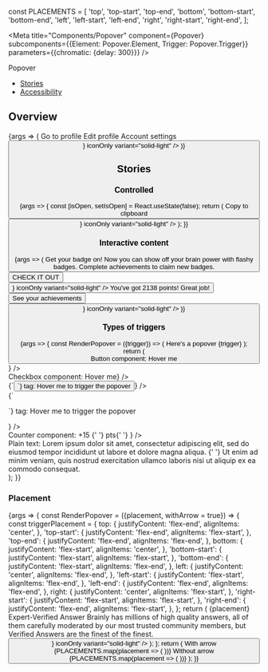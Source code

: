 
const PLACEMENTS = [
  'top',
  'top-start',
  'top-end',
  'bottom',
  'bottom-start',
  'bottom-end',
  'left',
  'left-start',
  'left-end',
  'right',
  'right-start',
  'right-end',
];

<Meta
  title="Components/Popover"
  component={Popover}
  subcomponents={{Element: Popover.Element, Trigger: Popover.Trigger}}
  parameters={{chromatic: {delay: 300}}}
/>

<PageHeader>Popover</PageHeader>

- [Stories](#stories)
- [Accessibility](#accessibility)

## Overview

<Canvas>
  <Story name="Default" parameters={{layout: 'centered'}}>
    {args => (
      <Popover {...args}>
        <Popover.Element>
          <List spaced>
            <ListItem>
              <a>
                <Flex
                  justifyContent="space-between"
                  alignItems="center"
                  margin="xs"
                >
                  <Flex alignItems="center">
                    <Flex marginRight="s">
                      <Icon color="adaptive" type="profile_view" />
                    </Flex>
                    <Flex direction="column">
                      <Text size="small" weight="bold">
                        Go to profile
                      </Text>
                    </Flex>
                  </Flex>
                </Flex>
              </a>
            </ListItem>
            <ListItem>
              <a>
                <Flex
                  justifyContent="space-between"
                  alignItems="center"
                  margin="xs"
                >
                  <Flex alignItems="center">
                    <Flex marginRight="s">
                      <Icon color="adaptive" type="pencil" />
                    </Flex>
                    <Flex direction="column">
                      <Text size="small" weight="bold">
                        Edit profile
                      </Text>
                    </Flex>
                  </Flex>
                </Flex>
              </a>
            </ListItem>
            <ListItem>
              <a>
                <Flex
                  justifyContent="space-between"
                  alignItems="center"
                  margin="xs"
                >
                  <Flex alignItems="center">
                    <Flex marginRight="s">
                      <Icon color="adaptive" type="settings" />
                    </Flex>
                    <Flex direction="column">
                      <Text size="small" weight="bold">
                        Account settings
                      </Text>
                    </Flex>
                  </Flex>
                </Flex>
              </a>
            </ListItem>
          </List>
        </Popover.Element>
        <Popover.Trigger>
          <Button
            icon={<Icon color="adaptive" type="clipboard" aria-hidden />}
            iconOnly
            variant="solid-light"
          />
        </Popover.Trigger>
      </Popover>
    )}
  </Story>
</Canvas>

<ArgsTable story="Default" />

## Stories

### Controlled

<Canvas>
  <Story name="Controlled" parameters={{layout: 'centered'}}>
    {args => {
      const [isOpen, setIsOpen] = React.useState(false);
      return (
        <Popover {...args} onOpenChange={setIsOpen} open={isOpen}>
          <Popover.Element>Copy to clipboard</Popover.Element>
          <Popover.Trigger>
            <Button
              icon={<Icon color="adaptive" type="clipboard" aria-hidden />}
              iconOnly
              variant="solid-light"
            />
          </Popover.Trigger>
        </Popover>
      );
    }}
  </Story>
</Canvas>

### Interactive content

<Canvas>
  <Story name="Interactive content" parameters={{layout: 'centered'}}>
    {args => (
      <Flex style={{gap: '20px'}}>
        <Popover {...args}>
          <Popover.Element maxWidth="300px" padding="24px">
            <Flex direction="column" style={{gap: '10px'}}>
              <Text weight="bold" align="to-left">
                Get your badge on!
              </Text>
              <Text align="to-left">
                Now you can show off your brain power with flashy badges.
                Complete achievements to claim new badges.
              </Text>
              <Button variant="solid">CHECK IT OUT</Button>
            </Flex>
          </Popover.Element>
          <Popover.Trigger>
            <Button
              icon={<Icon color="adaptive" type="options" aria-hidden />}
              iconOnly
              variant="solid-light"
            />
          </Popover.Trigger>
        </Popover>
        <Popover {...args}>
          <Popover.Element maxWidth="300px" padding="24px">
            <Flex direction="column" style={{gap: '10px'}}>
              <Text weight="bold" align="to-left">
                You've got 2138 points!
              </Text>
              <Text align="to-left">Great job!</Text>
              <Button variant="solid">See your achievements</Button>
            </Flex>
          </Popover.Element>
          <Popover.Trigger>
            <Button
              icon={<Icon color="adaptive" type="profile" aria-hidden />}
              iconOnly
              variant="solid-light"
            />
          </Popover.Trigger>
        </Popover>
      </Flex>
    )}
  </Story>
</Canvas>

### Types of triggers

<Canvas>
  <Story name="Types of triggers">
    {args => {
      const RenderPopover = ({trigger}) => (
        <Popover {...args}>
          <Popover.Element>Here's a popover</Popover.Element>
          <Popover.Trigger>{trigger}</Popover.Trigger>
        </Popover>
      );
      return (
        <Flex direction="column" style={{gap: '20px'}}>
          <div>
            <Text weight="bold">Button component:</Text>
            <RenderPopover trigger={<Button>Hover me</Button>} />
          </div>
          <div>
            <Text weight="bold">Checkbox component:</Text>
            <RenderPopover trigger={<Checkbox>Hover me</Checkbox>} />
          </div>
          <div>
            <Text weight="bold">{`<button>`} tag:</Text>
            <RenderPopover
              trigger={<button>Hover me to trigger the popover</button>}
            />
          </div>
          <div>
            <Text weight="bold">{`<p>`} tag:</Text>
            <RenderPopover
              trigger={
                <p style={{background: 'lightgray'}}>
                  Hover me to trigger the popover
                </p>
              }
            />
          </div>
          <div>
            <Text weight="bold">Counter component:</Text>
            <RenderPopover
              trigger={
                <Counter icon="points" size="xs">
                  +15
                  <Text as="span" color="text-gray-60" inherited>
                    {' '}
                    pts{' '}
                  </Text>
                </Counter>
              }
            />
          </div>
          <div style={{maxWidth: '300px'}}>
            <Text weight="bold">Plain text:</Text>
            Lorem ipsum dolor sit amet, consectetur adipiscing elit, sed do eiusmod
            tempor incididunt ut labore et dolore magna aliqua. <RenderPopover trigger="HOVER ME TO TRIGGER TOOLTIP" />{' '}
            Ut enim ad minim veniam, quis nostrud exercitation ullamco laboris nisi
            ut aliquip ex ea commodo consequat.
          </div>
        </Flex>
      );
    }}
  </Story>
</Canvas>

### Placement

<Canvas>
  <Story name="Placement">
    {args => {
      const RenderPopover = ({placement, withArrow = true}) => {
        const triggerPlacement = {
          top: {
            justifyContent: 'flex-end',
            alignItems: 'center',
          },
          'top-start': {
            justifyContent: 'flex-end',
            alignItems: 'flex-start',
          },
          'top-end': {
            justifyContent: 'flex-end',
            alignItems: 'flex-end',
          },
          bottom: {
            justifyContent: 'flex-start',
            alignItems: 'center',
          },
          'bottom-start': {
            justifyContent: 'flex-start',
            alignItems: 'flex-start',
          },
          'bottom-end': {
            justifyContent: 'flex-start',
            alignItems: 'flex-end',
          },
          left: {
            justifyContent: 'center',
            alignItems: 'flex-end',
          },
          'left-start': {
            justifyContent: 'flex-start',
            alignItems: 'flex-end',
          },
          'left-end': {
            justifyContent: 'flex-end',
            alignItems: 'flex-end',
          },
          right: {
            justifyContent: 'center',
            alignItems: 'flex-start',
          },
          'right-start': {
            justifyContent: 'flex-start',
            alignItems: 'flex-start',
          },
          'right-end': {
            justifyContent: 'flex-end',
            alignItems: 'flex-start',
          },
        };
        return (
          <Flex
            direction="column"
            style={{
              flexBasis: 'calc(33% - 30px)',
              padding: '20px 0',
            }}
          >
            <Text weight="bold">{placement}</Text>
            <Flex
              direction="column"
              style={{
                backgroundColor: '#f5f8fa',
                borderRadius: '16px',
                padding: '20px',
                height: '240px',
                ...triggerPlacement[placement],
              }}
            >
              <Popover {...args} placement={placement} defaultOpen>
                <Popover.Element
                  withArrow={withArrow}
                  maxWidth="216px"
                  padding="12px"
                >
                  <Flex direction="column">
                    <Flex style={{paddingBottom: '6px'}}>
                      <Icon color="icon-green-50" type="verified" />
                      <Text
                        size="small"
                        weight="bold"
                        style={{paddingLeft: '6px'}}
                      >
                        Expert-Verified Answer
                      </Text>
                    </Flex>
                    <Text size="xsmall">
                      Brainly has millions of high quality answers, all of them
                      carefully moderated by our most trusted community members,
                      but Verified Answers are the finest of the finest.
                    </Text>
                  </Flex>
                </Popover.Element>
                <Popover.Trigger>
                  <Button
                    icon={<Icon color="adaptive" type="report_flag_outlined" />}
                    iconOnly
                    variant="solid-light"
                  />
                </Popover.Trigger>
              </Popover>
            </Flex>
          </Flex>
        );
      };
      return (
        <Flex direction="column" alignItems="center">
          <Text weight="bold">With arrow</Text>
          <Flex
            direction="row"
            alignItems="center"
            wrap
            style={{
              gap: '0 30px',
            }}
          >
            {PLACEMENTS.map(placement => (
              <RenderPopover placement={placement} />
            ))}
          </Flex>
          <Text weight="bold" style={{paddingTop: '40px'}}>
            Without arrow
          </Text>
          <Flex
            direction="row"
            alignItems="center"
            wrap
            style={{
              gap: '30px',
            }}
          >
            {PLACEMENTS.map(placement => (
              <RenderPopover placement={placement} withArrow={false} />
            ))}
          </Flex>
        </Flex>
      );
    }}
  </Story>
</Canvas>
